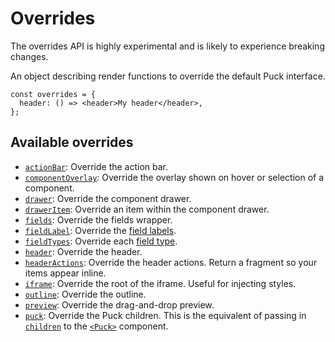 
# Overrides

<Callout>
  The overrides API is highly experimental and is likely to experience breaking
  changes.
</Callout>

An object describing render functions to override the default Puck interface.

```tsx showLineNumbers copy
const overrides = {
  header: () => <header>My header</header>,
};
```

## Available overrides

- [`actionBar`](overrides/action-bar): Override the action bar.
- [`componentOverlay`](overrides/component-overlay): Override the overlay shown on hover or selection of a component.
- [`drawer`](overrides/drawer): Override the component drawer.
- [`drawerItem`](overrides/drawer-item): Override an item within the component drawer.
- [`fields`](overrides/fields): Override the fields wrapper.
- [`fieldLabel`](overrides/field-label): Override the [field labels](/docs/api-reference/configuration/field-label).
- [`fieldTypes`](overrides/field-types): Override each [field type](/docs/api-reference/fields).
- [`header`](overrides/header): Override the header.
- [`headerActions`](overrides/header-actions): Override the header actions. Return a fragment so your items appear inline.
- [`iframe`](overrides/iframe): Override the root of the iframe. Useful for injecting styles.
- [`outline`](overrides/outline): Override the outline.
- [`preview`](overrides/preview): Override the drag-and-drop preview.
- [`puck`](overrides/puck): Override the Puck children. This is the equivalent of passing in [`children`](/docs/api-reference/components/puck#children) to the [`<Puck>`](/docs/api-reference/components/puck) component.
